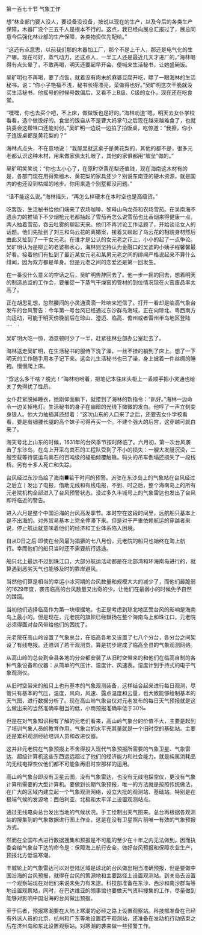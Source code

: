 

第一百七十节 气象工作

想“林业部门要人没人，要设备没设备，按说以现在的生产，以及今后的各类生产保障，木器厂没个三五千人是根本不行的。这点，我已经向展总汇报过了，展总同意今后强化林业部的生产保障，各类物资优先配给。”

“这还有点意思，以前我们那的木器加工厂，那个不是上千人，那还是电气化的生产哪。现在可好，蒸气动力，还这点人，一半工人还是最近几天才进厂的。”海林喝得有点头晕了，不敢再喝，明天还要起早开会，便喊来生活秘书，让她盛碗饭。

吴旷明也不再喝，要了点饭，就着没有肉末的麻婆豆腐开吃，瞟了一眼海林的生活秘书，说：“你小子艳福不浅，秘书长得漂亮，菜做得也好。”吴旷明这次干脆就没买生活秘书，他摇号的时候号数偏后，又看不上B级、C级的女仆，现在还在吃食堂。

“嘿嘿，你也去买个吧，不上床，做做饭也是好的。”海林劝道“嗯，明天去女仆学校看看，选个做饭好的。食堂的饭自从不是曹大妈掌勺之后现在越来越难食了，也就执委会这帮牲口还能对付。”吴旷明一边说一边拍了拍饭桌，吃惊道：“我擦，你小子连饭桌都是黄花梨的？”

海林点点头，不在意地说：“我屋里就这桌子是黄花梨的，其他的都不是，很多元老都认识这种木材，用来做家俱太扎眼了，其他的家俱都用“坡垒”做的。”

吴旷明笑笑说：“你也太小心了，在原时空黄花梨还值钱，现在海南这木材有的是，各部门现在用得紫檀木、黄花梨的家具还少？别说东南亚的硬木资源，就是国内的也还没到枯竭的地步。你用来造个别墅都没问题。”

“话不能这么说。”海林摇头，“再怎么样硬木在本时空也是高级货。”

吃罢饭，生活秘书给他们端来了农场咖啡、黎母山乌龙茶和农场雪茄。在吴南海不遗余力的推销下不少烟枪元老都抽起了雪茄再怎么说雪茄也比香烟来得健康一点。两人抽着雪茄，吞云吐雾的聊起天来。他们不再讨论工作话题了，开始谈论女人的话题。他们先扯到了刘三和乌云花的离婚案，接着又聊起了乌云花的相貌身材然后由此又扯到了一干女元老。在谁才是公认的女元老之花上，小小的起了一点争论。吴旷明认为是柳正的老婆柳水心，海林则坚持认为金融口的吴迪的小姨子程馨馨最好看。接着他们有扯到了最近某女元老和某男元老之间的绯闻严格说起来不算什么绯闻，因为双方都是单身。但是元老之间的恋爱还是第一回发生。

在一番没什么意义的空话之后，吴旷明告辞回去了。他一步一摇的回去，想着明天的制造总监的工作会，要催促一下蒸气干燥窑的管材的到位情况现在火窑废品率太高了。

正在胡思乱想，忽然腰间的小灵通滴滴一阵响来短信了。打开一看却是临高气象台发布的台风警告：今年第一号台风已经通过东沙群岛海域，正在向琼北、粤西南方向运动，可能于明天傍晚前后在琼山、澄迈、临高、儋州或者雷州半岛地区登陆····｀·

吴旷明大吃一惊，酒意顿时少了一半，赶紧往林业部办公室赶去了。

海林送走吴旷明，在生活秘书的服侍下洗了澡，一丝不挂的躺到了床上。想了一下明天的工作随手用本子记下来。这会儿生活秘书也已了澡，身上披着一件丝绸的睡袍。慢慢爬上床。

“穿这么多干啥？脱光！”海林吩咐着，把笔记本往床头柜上一丢顺手把小灵通也给关了免得扰了性质。

女仆赶紧脱掉睡衣，她刚仰面躺下，就接到了海林的新指令：“趴好。”海林一边命令一边关掉电灯。生活秘书的身子在幽暗的光线下微微的发白。他哼了一声立刻变身狼人。他大力抽插其还想着：“这次山东的人口来了之后，还要去女仆学校看看，要是有细腰长腿的高个妹子可得再买一个。不建个强大的后宫，这穿越可就白来了。

海天号北上山东的时候，1631年的台风季节按时降临了。六月初，第一次台风袭击了东沙岛，在岛上开采鸟粪石的工程队受到了不小的损失：一艘大发艇沉没，二艘空载等待装运鸟粪石的百吨级的福船倾覆触礁。码头的吊车倒塌还损失了一段栈桥。另有十多人死亡和失踪。

台风经过东沙岛给了海南■若干时间的预警。派驻在东沙岛上的气象站在台风经过之后立丨发出了电报，借助无线和有线电报，不到、时之后，整个海南岛上的所有元老院机构全部进入了台风预警状态。没过多久丰城号上的气象雷达也发出了台风即将临近的警告。

进入六月是整个中国沿海的台风高发季节。本时空在这段时间里，远航船只基本上是不出海的。对外贸易基本上完全停滞下来。但是对于严重依赖航运的穿越者来说，停止航运就意味着他们的经济和工业体系陷入困境。

自从D日之后·即使在台风最为猖獗的七八月份，元老院的船只也始终在海上航行。幸而他们的船只当时还不需要航行远途。

船只北上最远不过到珠江口，大部分航运活动都是在北部湾和环海南岛进行的，就算遇到恶劣天气也能够及时的靠岸避风。

当然他们算是相当的幸运小冰河期的台风数量和规模大大的减少了，而他们最脆弱的1629年度，袭击临高的台风数量又出奇的少。让他们在最弱小的时候免予自然的蹂躏。

当初他们选择临高作为第一块根据地，也正是考虑到琼北地区受台风的影响是海南岛上最小的。但是现在，元老院的旗帜已经飘扬在整个海南岛上和珠江口，元老院必须得面对台风带给他们的困扰了。

元老院在高山岭设置了气象总台，在临高各地又设置了七八个分台，各分台之间架设了有线电报。还赔训了若干观测员。算是初步建成了临高全县的气象观测网络。

从高山岭的总台到全县各地的分台都安装了从旧时空带来的和他们在临高自制的各种气象设备和仪器：从简单的气压计、温度计、风速表。湿度计到手持式的电子气象观测仪。

从旧时空带来的船只上也有基本的气象观测装备，这样结合起来进行每日观测，尽管只有基本的气压，温度，风向，风速、露点温度和云量，也大致能够绘制基本的天气图，进行数据分析了。现在高山岭气象台仅对元老发布的每日天气预报就是这么做出来的当然准确率相当的低，小雨预报准确率低于30‰

但是在对气象知识稍有了解的元老们看来，高山岭气象台的价值不大，主要是起到了培训气象人员的教育作用。气象台的水平充其量就是一个旧时空的基础站。主要还是累积观测经验培训人员和改进仪器。

这并非元老院在气象预报上不舍得投入现代气象预报所需要的气象卫星、气象雷达、超级计算机这些东西远远超过了他们的经济能力和社会能力。就是纯属消耗品的无线电探空仪他们都不可能象再旧时空那样的运用。

高山岭气象台即没有卫星云图，没有气象雷达，也没有无线电探空仪，更没有气象计算所需要的大型计算机。要做到长期气象预报，唯一的方法就是按照传统做法，在广大的区域内建立起一个气象观测网络，设立大批的观测站、基础站。特别是在极端气候的发源地：西伯利亚、北极和太平洋上设置观测站点。

通过无线电向总台发出当地的气候状况。手工绘制出天气图来。总台再根据各观测站的搜集到的气象数据进行图上作业。这是在没有卫星照片前唯一有效的气象预报方式。

然而在全国布点进行数据搜集和预报是不可能的至少在十年之内无法做到。因而执委会给气象台下达的命令是：保障海上航行安全，做好台风预报和保障农业生产，预报北方低温寒潮。

丰城轮上的气象雷达可以对登陆区域是琼北的台风做出相当准确预报，但是要做中国沿海的台风预报，就得在台风的策源地和主要路径上设置观测站。到关岛去设置一个观察站现在对他们来说未免力有未逮。科技部准备在东沙、西沙和南沙群岛等地设置观察站，同时，在巴达维亚的领事馆也要做天气资料搜集的工作，尽量做到能够对影响中国沿海的台风做出预报。

至于后者，预报寒潮要在大陆上寒潮的必经之路上设置观察站。科技部准备在已经有外派人员的北京、杭州和广东等地设置若干观测站，还准备在发动机行动结束之后在济州岛和东北设置观察站。对寒潮的袭来做一些预警工作。

